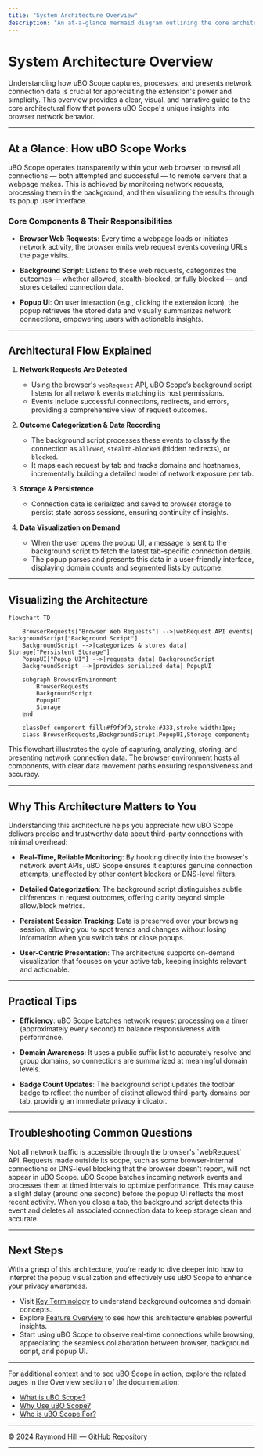 ```yaml
---
title: "System Architecture Overview"
description: "An at-a-glance mermaid diagram outlining the core architectural flow: browser webRequests → background script categorization & storage → popup UI visualization. Shows data movement and component responsibilities for clarity."
---
```


# System Architecture Overview

Understanding how uBO Scope captures, processes, and presents network connection data is crucial for appreciating the extension's power and simplicity. This overview provides a clear, visual, and narrative guide to the core architectural flow that powers uBO Scope's unique insights into browser network behavior.

---

## At a Glance: How uBO Scope Works

uBO Scope operates transparently within your web browser to reveal all connections — both attempted and successful — to remote servers that a webpage makes. This is achieved by monitoring network requests, processing them in the background, and then visualizing the results through its popup user interface.

### Core Components & Their Responsibilities

- **Browser Web Requests**: Every time a webpage loads or initiates network activity, the browser emits web request events covering URLs the page visits.

- **Background Script**: Listens to these web requests, categorizes the outcomes — whether allowed, stealth-blocked, or fully blocked — and stores detailed connection data.

- **Popup UI**: On user interaction (e.g., clicking the extension icon), the popup retrieves the stored data and visually summarizes network connections, empowering users with actionable insights.

---

## Architectural Flow Explained

1. **Network Requests Are Detected**
   - Using the browser's `webRequest` API, uBO Scope’s background script listens for all network events matching its host permissions.
   - Events include successful connections, redirects, and errors, providing a comprehensive view of request outcomes.

2. **Outcome Categorization & Data Recording**
   - The background script processes these events to classify the connection as `allowed`, `stealth-blocked` (hidden redirects), or `blocked`.
   - It maps each request by tab and tracks domains and hostnames, incrementally building a detailed model of network exposure per tab.

3. **Storage & Persistence**
   - Connection data is serialized and saved to browser storage to persist state across sessions, ensuring continuity of insights.

4. **Data Visualization on Demand**
   - When the user opens the popup UI, a message is sent to the background script to fetch the latest tab-specific connection details.
   - The popup parses and presents this data in a user-friendly interface, displaying domain counts and segmented lists by outcome.

---

## Visualizing the Architecture

```mermaid
flowchart TD

    BrowserRequests["Browser Web Requests"] -->|webRequest API events| BackgroundScript["Background Script"]
    BackgroundScript -->|categorizes & stores data| Storage["Persistent Storage"]
    PopupUI["Popup UI"] -->|requests data| BackgroundScript
    BackgroundScript -->|provides serialized data| PopupUI

    subgraph BrowserEnvironment
        BrowserRequests
        BackgroundScript
        PopupUI
        Storage
    end

    classDef component fill:#f9f9f9,stroke:#333,stroke-width:1px;
    class BrowserRequests,BackgroundScript,PopupUI,Storage component;
```

This flowchart illustrates the cycle of capturing, analyzing, storing, and presenting network connection data. The browser environment hosts all components, with clear data movement paths ensuring responsiveness and accuracy.

---

## Why This Architecture Matters to You

Understanding this architecture helps you appreciate how uBO Scope delivers precise and trustworthy data about third-party connections with minimal overhead:

- **Real-Time, Reliable Monitoring**: By hooking directly into the browser's network event APIs, uBO Scope ensures it captures genuine connection attempts, unaffected by other content blockers or DNS-level filters.

- **Detailed Categorization**: The background script distinguishes subtle differences in request outcomes, offering clarity beyond simple allow/block metrics.

- **Persistent Session Tracking**: Data is preserved over your browsing session, allowing you to spot trends and changes without losing information when you switch tabs or close popups.

- **User-Centric Presentation**: The architecture supports on-demand visualization that focuses on your active tab, keeping insights relevant and actionable.

---

## Practical Tips

- **Efficiency**: uBO Scope batches network request processing on a timer (approximately every second) to balance responsiveness with performance.

- **Domain Awareness**: It uses a public suffix list to accurately resolve and group domains, so connections are summarized at meaningful domain levels.

- **Badge Count Updates**: The background script updates the toolbar badge to reflect the number of distinct allowed third-party domains per tab, providing an immediate privacy indicator.

---

## Troubleshooting Common Questions

<AccordionGroup title="Troubleshooting System Architecture">
<Accordion title="Why doesn't uBO Scope see all network requests?">
Not all network traffic is accessible through the browser's `webRequest` API. Requests made outside its scope, such as some browser-internal connections or DNS-level blocking that the browser doesn't report, will not appear in uBO Scope.
</Accordion>
<Accordion title="What causes data to sometimes delay in updating?">
uBO Scope batches incoming network events and processes them at timed intervals to optimize performance. This may cause a slight delay (around one second) before the popup UI reflects the most recent activity.
</Accordion>
<Accordion title="How is data cleaned up when tabs are closed?">
When you close a tab, the background script detects this event and deletes all associated connection data to keep storage clean and accurate.
</Accordion>
</AccordionGroup>

---

## Next Steps

With a grasp of this architecture, you're ready to dive deeper into how to interpret the popup visualization and effectively use uBO Scope to enhance your privacy awareness.

- Visit [Key Terminology](./core-terminology) to understand background outcomes and domain concepts.
- Explore [Feature Overview](./feature-overview) to see how this architecture enables powerful insights.
- Start using uBO Scope to observe real-time connections while browsing, appreciating the seamless collaboration between browser, background script, and popup UI.

---

For additional context and to see uBO Scope in action, explore the related pages in the Overview section of the documentation:

- [What is uBO Scope?](./what-is-ubo-scope)
- [Why Use uBO Scope?](./value-proposition)
- [Who is uBO Scope For?](./target-audience-usecases)

---

© 2024 Raymond Hill — [GitHub Repository](https://github.com/gorhill/uBO-Scope)

---